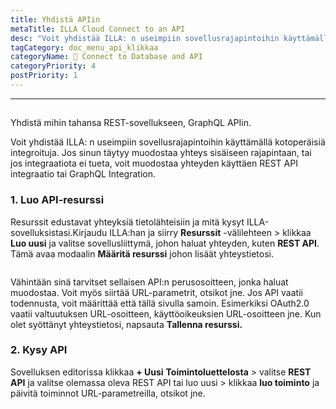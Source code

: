 ```yaml
---
title: Yhdistä APIin
metaTitle: ILLA Cloud Connect to an API
desc: "Voit yhdistää ILLA: n useimpiin sovellusrajapintoihin käyttämällä kotoperäisiä integroituja. ILLA voi muodostaa yhteyden mihin tahansa REST, GraphQL API"
tagCategory: doc_menu_api_klikkaa
categoryName: 📲 Connect to Database and API
categoryPriority: 4
postPriority: 1
---
```


* * *

## <Heading hidden>Yhdistä sovellusrajapintaan</Heading>

Yhdistä mihin tahansa REST-sovellukseen, GraphQL APIin.

Voit yhdistää ILLA: n useimpiin sovellusrajapintoihin käyttämällä kotoperäisiä integroituja. Jos sinun täytyy muodostaa yhteys sisäiseen rajapintaan, tai jos integraatiota ei tueta, voit muodostaa yhteyden käyttäen REST API integraatio tai GraphQL Integration.

### 1.  Luo API-resurssi

Resurssit edustavat yhteyksiä tietolähteisiin ja mitä kysyt ILLA-sovelluksistasi.Kirjaudu ILLA:han ja siirry **Resurssit** -välilehteen > klikkaa **Luo uusi** ja valitse sovellusliittymä, johon haluat yhteyden, kuten **REST API**. Tämä avaa modaalin **Määritä resurssi** johon lisäät yhteystietosi.

<img
  src='https://cdn.illacloud.com/official-website/img/docs/connect/connect-api/config.png'
  alt=""
/>

Vähintään sinä tarvitset sellaisen API:n perusosoitteen, jonka haluat muodostaa. Voit myös siirtää URL-parametrit, otsikot jne. Jos API vaatii todennusta, voit määrittää että tällä sivulla samoin. Esimerkiksi OAuth2.0 vaatii valtuutuksen URL-osoitteen, käyttöoikeuksien URL-osoitteen jne. Kun olet syöttänyt yhteystietosi, napsauta **Tallenna resurssi.**

### 2.  Kysy API

Sovelluksen editorissa klikkaa **+ Uusi** **Toimintoluettelosta** > valitse **REST API** ja valitse olemassa oleva REST API tai luo uusi > klikkaa **luo toiminto** ja päivitä toiminnot URL-parametreilla, otsikot jne.

<img
  src='https://cdn.illacloud.com/official-website/img/docs/connect/connect-api/action.png'
  alt=""
/>
